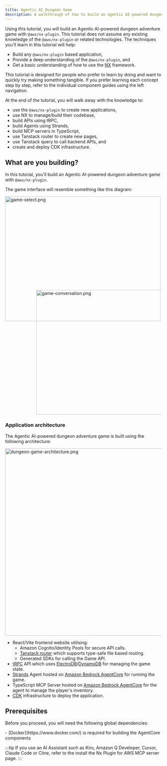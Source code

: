 ```yaml
---
title: Agentic AI Dungeon Game
description: A walkthrough of how to build an agentic AI-powered dungeon adventure game using the @aws/nx-plugin.
---
```





Using this tutorial, you will build an Agentic AI-powered dungeon adventure game with `@aws/nx-plugin`. This tutorial does not assume any existing knowledge of the `@aws/nx-plugin` or related technologies. 
The techniques you'll learn in this tutorial will help:
- Build any `@aws/nx-plugin` based application,
- Provide a deep understanding of the `@aws/nx-plugin`, and 
- Get a basic understanding of how to use the [NX](https://nx.dev/) framework.

<Aside>This tutorial is designed for people who prefer to learn by doing and want to quickly try making something tangible. If you prefer learning each concept step by step, refer to the individual component guides using the left navigation.</Aside>

At the end of the tutorial, you will walk away with the knowledge to:

- use the `@aws/nx-plugin` to create new applications,
- use NX to manage/build their codebase,
- build APIs using tRPC,
- build Agents using Strands,
- build MCP servers in TypeScript,
- use Tanstack router to create new pages,
- use Tanstack query to call backend APIs, and
- create and deploy CDK infrastructure.

## What are you building?

In this tutorial, you'll build an Agentic AI-powered dungeon adventure game with `@aws/nx-plugin`.

The game interface will resemble something like this diagram:

<Image src={gameSelectPng} alt="game-select.png" width="500" height="400" />
<div style="margin-top: -100px; margin-left: 100px;">
<Image src={gameConversationPng} alt="game-conversation.png" width="500" height="400" />
</div>

### Application architecture

The Agentic AI-powered dungeon adventure game is built using the following architecture:

<Image style="margin: auto" src={dungeonAdventureArchitecturePng} alt="dungeon-game-architecture.png" height="600" />

- React/Vite frontend website utilising:
  - Amazon Cognito/Identity Pools for secure API calls.
  - [Tanstack router](https://tanstack.com/router/latest) which supports type-safe file based routing.
  - Generated SDKs for calling the Game API.
- [tRPC](https://trpc.io/) API which uses [ElectroDB](https://electrodb.dev/)/[DynamoDB](https://aws.amazon.com/dynamodb/) for managing the game state.
- [Strands](https://strandsagents.com/latest/) Agent hosted on [Amazon Bedrock AgentCore](https://aws.amazon.com/bedrock/agentcore/) for running the game.
- TypeScript MCP Server hosted on [Amazon Bedrock AgentCore](https://aws.amazon.com/bedrock/agentcore/) for the agent to manage the player's inventory.
- [CDK](https://docs.aws.amazon.com/cdk/v2/guide/home.html) infrastructure to deploy the application.

## Prerequisites

Before you proceed, you will need the following global dependencies:

<Snippet name="required-prerequisites" />
- [Docker](https://www.docker.com/) is required for building the AgentCore components

:::tip
If you use an AI Assistant such as Kiro, Amazon Q Developer, Cursor, Claude Code or Cline, refer to the <Link path="/get_started/building-with-ai">install the Nx Plugin for AWS MCP server</Link> page.
:::